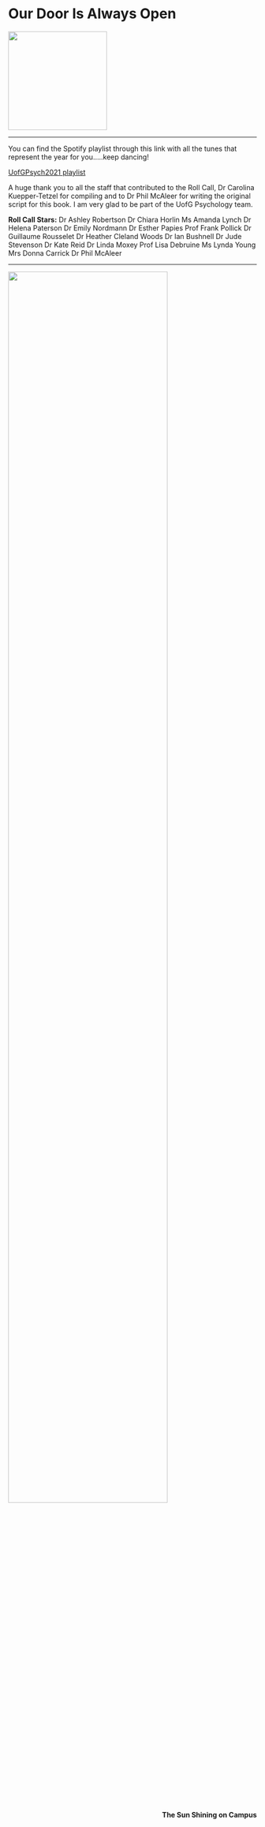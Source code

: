 # Our Door Is Always Open {-}


<img src="images/Cloisters.png" style="width: 200px;">

---

You can find the Spotify playlist through this link with all the tunes that represent the year for you.....keep dancing!   


<a href = "https://open.spotify.com/playlist/62q7PxNnTh23mFUv8wiLee?si=8336a91f76dd4ea4" target = "_blank">UofGPsych2021 playlist</a>

A huge thank you to all the staff that contributed to the Roll Call, Dr Carolina Kuepper-Tetzel for compiling and to Dr Phil McAleer for writing the original script for this book. I am very glad to be part of the UofG Psychology team.

**Roll Call Stars:**
Dr Ashley Robertson
Dr Chiara Horlin
Ms Amanda Lynch
Dr Helena Paterson
Dr Emily Nordmann
Dr Esther Papies
Prof Frank Pollick
Dr Guillaume Rousselet
Dr Heather Cleland Woods
Dr Ian Bushnell
Dr Jude Stevenson
Dr Kate Reid
Dr Linda Moxey
Prof Lisa Debruine
Ms Lynda Young
Mrs Donna Carrick
Dr Phil McAleer


---


<div align = "center">
<img height = "80%" width = "80%" src="images/Uni_Niamh.jpg"> 
<br>
<span style = "float: right;">**The Sun Shining on Campus**</span>
</div>

